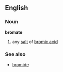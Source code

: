==English==
===Noun===
'''bromate'''
#{{chemistry}} any [[salt]] of [[bromic acid]]
===See also===
*[[bromide]]